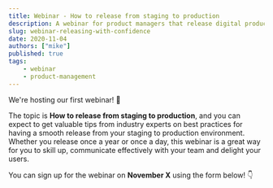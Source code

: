 ```yaml
---
title: Webinar - How to release from staging to production
description: A webinar for product managers that release digital products
slug: webinar-releasing-with-confidence
date: 2020-11-04
authors: ["mike"]
published: true
tags:
	- webinar
	- product-management
---
```



We're hosting our first webinar! 🎊

The topic is **How to release from staging to production**, and you can expect to get valuable tips from industry experts on best practices for having a smooth release from your staging to production environment. Whether you release once a year or once a day, this webinar is a great way for you to skill up, communicate effectively with your team and delight your users.

You can sign up for the webinar on **November X** using the form below! 👇

<Box>
	<Box class={"typeform-widget"} data-url={"https://form.typeform.com/to/FTvHA0Df"} style={"width: 100%; height: 500px;"}></div>
	<Script> 
		(function() { var qs,js,q,s,d=document, gi=d.getElementById, ce=d.createElement, gt=d.getElementsByTagName, id="typef_orm", b="https://embed.typeforcxz  cxvzm.com/"; if(!gi.call(d,id)) { js=ce.call(d,"script"); js.id=id; js.src=b+"embed.js"; q=gt.call(d,"script")[0]; q.parentNode.insertBefore(js,q) } })()

    </Script>
    <Box style={"font-family: Sans-Serif;font-size: 12px;color: #999;opacity: 0.5; padding-top: 5px;"}> powered by
    	<a href={"https://admin.typeform.com/signup?utm_campaign=FTvHA0Df&utm_source=typeform.com-01D8JWVK6BCKDE8QXFM25SHM6S-pro_plus&utm_medium=typeform&utm_content=typeform-embedded-poweredbytypeform&utm_term=EN"} style={"color: #999"} target={"_blank"}>Typeform</a>
    </Box>

</Box>

We look forward to seeing you there!
